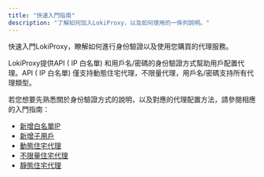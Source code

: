 ```yaml
---
title: "快速入門指南"
description: "了解如何加入LokiProxy，以及如何使用的一係列說明。"
---
```


快速入門LokiProxy，瞭解如何進行身份驗證以及使用您購買的代理服務。

LokiProxy提供API ( IP 白名單) 和用戶名/密碼的身份驗證方式幫助用戶配置代理。API ( IP 白名單) 僅支持動態住宅代理，不限量代理，用戶名/密碼支持所有代理類型。

若您想要先熟悉關於身份驗證方式的說明，以及對應的代理配置方法，請參閱相應的入門指南：

- [新增白名單IP](/zh/features/api-ip-whitelist)
- [新增子用戶](/zh/features/username-password)
- [動態住宅代理](/zh/configure-proxies/rotating-residential-proxy)
- [不限量住宅代理](/zh/configure-proxies/unlimited-residential-proxy)
- [靜態住宅代理](/zh/configure-proxies/static-residential-proxy)